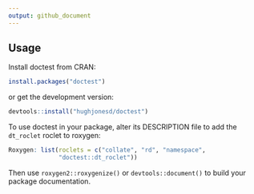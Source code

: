 ```yaml
---
output: github_document
---
```


## Usage

Install doctest from CRAN:

```r
install.packages("doctest")
```

or get the development version:

```r
devtools::install("hughjonesd/doctest")
```

To use doctest in your package, alter its DESCRIPTION file to add the 
`dt_roclet` roclet to roxygen:

```r
Roxygen: list(roclets = c("collate", "rd", "namespace", 
              "doctest::dt_roclet")) 
```
    
Then use `roxygen2::roxygenize()` or `devtools::document()` to build 
your package documentation.

